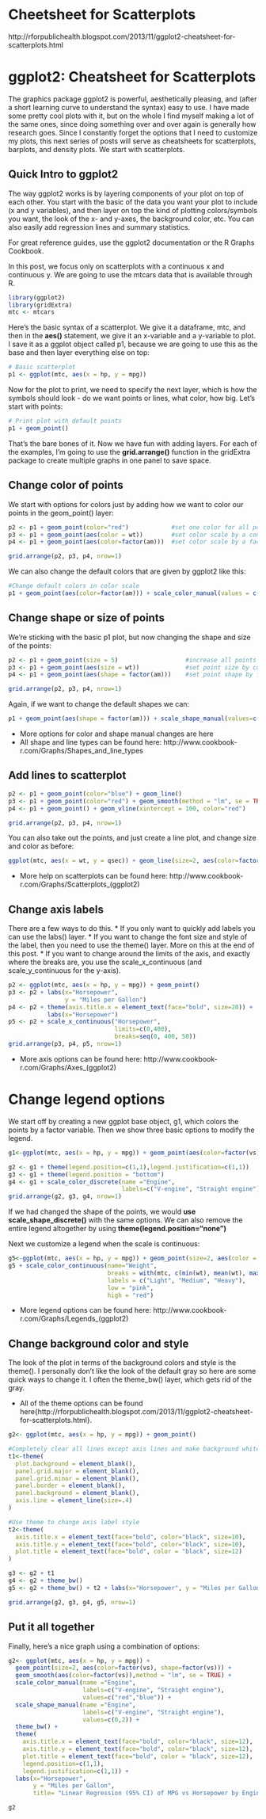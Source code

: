 Cheetsheet for Scatterplots
========================================================
http://rforpublichealth.blogspot.com/2013/11/ggplot2-cheatsheet-for-scatterplots.html

# ggplot2: Cheatsheet for Scatterplots

The graphics package ggplot2 is powerful, aesthetically pleasing, and (after a short learning curve to understand the syntax) easy to use. I have made some pretty cool plots with it, but on the whole I find myself making a lot of the same ones, since doing something over and over again is generally how research goes. Since I constantly forget the options that I need to customize my plots, this next series of posts will serve as cheatsheets for scatterplots, barplots, and density plots. We start with scatterplots.

## Quick Intro to ggplot2

The way ggplot2 works is by layering components of your plot on top of each other. You start with the basic of the data you want your plot to include (x and y variables), and then layer on top the kind of plotting colors/symbols you want, the look of the x- and y-axes, the background color, etc. You can also easily add regression lines and summary statistics.

For great reference guides, use the ggplot2 documentation or the R Graphs Cookbook.

In this post, we focus only on scatterplots with a continuous x and continuous y. We are going to use the mtcars data that is available through R.


```r
library(ggplot2)
library(gridExtra)
mtc <- mtcars
```

Here's the basic syntax of a scatterplot. We give it a dataframe, mtc, and then in the __aes()__ statement, we give it an x-variable and a y-variable to plot. I save it as a ggplot object called p1, because we are going to use this as the base and then layer everything else on top:

```r
# Basic scatterplot
p1 <- ggplot(mtc, aes(x = hp, y = mpg))
```

Now for the plot to print, we need to specify the next layer, which is how the symbols should look - do we want points or lines, what color, how big. Let's start with points:
```r
# Print plot with default points
p1 + geom_point()
```

That's the bare bones of it. Now we have fun with adding layers. For each of the examples, I'm going to use the __grid.arrange()__ function in the gridExtra package to create multiple graphs in one panel to save space.

## Change color of points

We start with options for colors just by adding how we want to color our points in the geom_point() layer:
```r
p2 <- p1 + geom_point(color="red")            #set one color for all points
p3 <- p1 + geom_point(aes(color = wt))        #set color scale by a continuous variable
p4 <- p1 + geom_point(aes(color=factor(am)))  #set color scale by a factor variable

grid.arrange(p2, p3, p4, nrow=1)
```

We can also change the default colors that are given by ggplot2 like this:
```r
#Change default colors in color scale
p1 + geom_point(aes(color=factor(am))) + scale_color_manual(values = c("orange", "purple"))
```

## Change shape or size of points
We're sticking with the basic p1 plot, but now changing the shape and size of the points:
```r
p2 <- p1 + geom_point(size = 5)                   #increase all points to size 5
p3 <- p1 + geom_point(aes(size = wt))             #set point size by continuous variable
p4 <- p1 + geom_point(aes(shape = factor(am)))    #set point shape by factor variable    

grid.arrange(p2, p3, p4, nrow=1)
```

Again, if we want to change the default shapes we can:

```r
p1 + geom_point(aes(shape = factor(am))) + scale_shape_manual(values=c(0,2))
```
* More options for color and shape manual changes are here
* All shape and line types can be found here: http://www.cookbook-r.com/Graphs/Shapes_and_line_types


## Add lines to scatterplot

```r
p2 <- p1 + geom_point(color="blue") + geom_line()                           #connect points with line
p3 <- p1 + geom_point(color="red") + geom_smooth(method = "lm", se = TRUE)  #add regression line
p4 <- p1 + geom_point() + geom_vline(xintercept = 100, color="red")         #add vertical line

grid.arrange(p2, p3, p4, nrow=1)
```

You can also take out the points, and just create a line plot, and change size and color as before:
```r
ggplot(mtc, aes(x = wt, y = qsec)) + geom_line(size=2, aes(color=factor(vs)))
```
* More help on scatterplots can be found here: http://www.cookbook-r.com/Graphs/Scatterplots_(ggplot2)

## Change axis labels

There are a few ways to do this. 
* If you only want to quickly add labels you can use the labs() layer. 
* If you want to change the font size and style of the label, then you need to use the theme() layer. More on this at the end of this post. 
* If you want to change around the limits of the axis, and exactly where the breaks are, you use the scale_x_continuous (and scale_y_continuous for the y-axis).
```r
p2 <- ggplot(mtc, aes(x = hp, y = mpg)) + geom_point()
p3 <- p2 + labs(x="Horsepower", 
                y = "Miles per Gallon")                                  #label all axes at once
p4 <- p2 + theme(axis.title.x = element_text(face="bold", size=20)) + 
           labs(x="Horsepower")                                          #label and change font size
p5 <- p2 + scale_x_continuous("Horsepower",
                              limits=c(0,400),
                              breaks=seq(0, 400, 50))                    #adjust axis limits and breaks
grid.arrange(p3, p4, p5, nrow=1)
```
* More axis options can be found here: http://www.cookbook-r.com/Graphs/Axes_(ggplot2)

# Change legend options
We start off by creating a new ggplot base object, g1, which colors the points by a factor variable. Then we show three basic options to modify the legend.
```r
g1<-ggplot(mtc, aes(x = hp, y = mpg)) + geom_point(aes(color=factor(vs)))

g2 <- g1 + theme(legend.position=c(1,1),legend.justification=c(1,1))        #move legend inside                
g3 <- g1 + theme(legend.position = "bottom")                                #move legend bottom         
g4 <- g1 + scale_color_discrete(name ="Engine", 
                                labels=c("V-engine", "Straight engine"))    #change labels
grid.arrange(g2, g3, g4, nrow=1)
```
If we had changed the shape of the points, we would __use scale_shape_discrete()__ with the same options. We can also remove the entire legend altogether by using __theme(legend.position=“none”)__

Next we customize a legend when the scale is continuous:
```r
g5<-ggplot(mtc, aes(x = hp, y = mpg)) + geom_point(size=2, aes(color = wt))
g5 + scale_color_continuous(name="Weight",                                     #name of legend
                            breaks = with(mtc, c(min(wt), mean(wt), max(wt))), #choose breaks of variable
                            labels = c("Light", "Medium", "Heavy"),            #label
                            low = "pink",                                      #color of lowest value
                            high = "red")                                      #color of highest value

```
* More legend options can be found here: http://www.cookbook-r.com/Graphs/Legends_(ggplot2)

## Change background color and style

The look of the plot in terms of the background colors and style is the theme(). I personally don't like the look of the default gray so here are some quick ways to change it. I often the theme_bw() layer, which gets rid of the gray.

* All of the theme options can be found here{http://rforpublichealth.blogspot.com/2013/11/ggplot2-cheatsheet-for-scatterplots.html}.
```r
g2<- ggplot(mtc, aes(x = hp, y = mpg)) + geom_point()

#Completely clear all lines except axis lines and make background white
t1<-theme(                              
  plot.background = element_blank(), 
  panel.grid.major = element_blank(), 
  panel.grid.minor = element_blank(), 
  panel.border = element_blank(), 
  panel.background = element_blank(),
  axis.line = element_line(size=.4)
)

#Use theme to change axis label style
t2<-theme(                              
  axis.title.x = element_text(face="bold", color="black", size=10),
  axis.title.y = element_text(face="bold", color="black", size=10),
  plot.title = element_text(face="bold", color = "black", size=12)
)

g3 <- g2 + t1
g4 <- g2 + theme_bw()
g5 <- g2 + theme_bw() + t2 + labs(x="Horsepower", y = "Miles per Gallon", title= "MPG vs Horsepower")

grid.arrange(g2, g3, g4, g5, nrow=1)
```

## Put it all together
Finally, here's a nice graph using a combination of options:
```r
g2<- ggplot(mtc, aes(x = hp, y = mpg)) + 
  geom_point(size=2, aes(color=factor(vs), shape=factor(vs))) +
  geom_smooth(aes(color=factor(vs)),method = "lm", se = TRUE) +
  scale_color_manual(name ="Engine", 
                     labels=c("V-engine", "Straight engine"),
                     values=c("red","blue")) +
  scale_shape_manual(name ="Engine", 
                     labels=c("V-engine", "Straight engine"),
                     values=c(0,2)) +
  theme_bw() + 
  theme(                              
    axis.title.x = element_text(face="bold", color="black", size=12),
    axis.title.y = element_text(face="bold", color="black", size=12),
    plot.title = element_text(face="bold", color = "black", size=12),
    legend.position=c(1,1),
    legend.justification=c(1,1)) +
  labs(x="Horsepower", 
       y = "Miles per Gallon", 
       title= "Linear Regression (95% CI) of MPG vs Horsepower by Engine type")

g2
```



